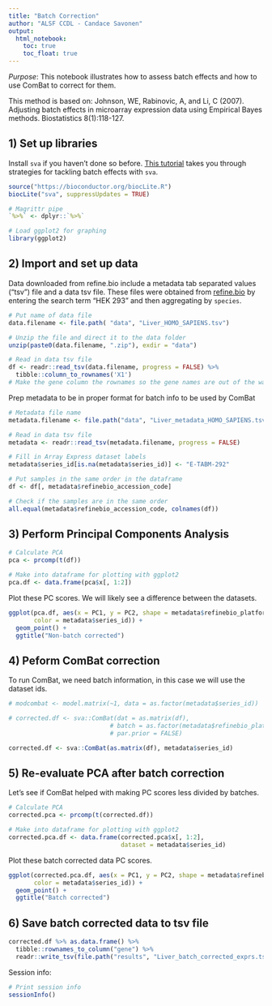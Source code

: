 ```yaml
---
title: "Batch Correction"
author: "ALSF CCDL - Candace Savonen"
output:   
  html_notebook: 
    toc: true
    toc_float: true
---
```


*Purpose*: This notebook illustrates how to assess batch effects and how to use
ComBat to correct for them. 

This method is based on:
Johnson, WE, Rabinovic, A, and Li, C (2007). Adjusting batch effects in microarray 
expression data using Empirical Bayes methods. Biostatistics 8(1):118-127.

## 1) Set up libraries
Install `sva` if you haven't done so before. 
[This tutorial](https://bioconductor.org/packages/release/bioc/vignettes/sva/inst/doc/sva.pdf)
takes you through strategies for tackling batch effects with `sva`.

```r
source("https://bioconductor.org/biocLite.R")
biocLite("sva", suppressUpdates = TRUE)
```

```r
# Magrittr pipe
`%>%` <- dplyr::`%>%`

# Load ggplot2 for graphing
library(ggplot2)
```

## 2) Import and set up data
Data downloaded from refine.bio include a metadata tab separated values ("tsv")
file and a data tsv file. 
These files were obtained from [refine.bio](https://www.refine.bio/) by entering
the search term "HEK 293" and then aggregating by `species`.

```r
# Put name of data file
data.filename <- file.path( "data", "Liver_HOMO_SAPIENS.tsv")

# Unzip the file and direct it to the data folder
unzip(paste0(data.filename, ".zip"), exdir = "data")

# Read in data tsv file
df <- readr::read_tsv(data.filename, progress = FALSE) %>% 
  tibble::column_to_rownames('X1') 
# Make the gene column the rownames so the gene names are out of the way for calculations
```

Prep metadata to be in proper format for batch info to be used by ComBat

```r
# Metadata file name
metadata.filename <- file.path("data", "Liver_metadata_HOMO_SAPIENS.tsv")

# Read in data tsv file
metadata <- readr::read_tsv(metadata.filename, progress = FALSE)

# Fill in Array Express dataset labels
metadata$series_id[is.na(metadata$series_id)] <- "E-TABM-292"

# Put samples in the same order in the dataframe
df <- df[, metadata$refinebio_accession_code]

# Check if the samples are in the same order
all.equal(metadata$refinebio_accession_code, colnames(df))
```

## 3) Perform Principal Components Analysis

```r
# Calculate PCA
pca <- prcomp(t(df))

# Make into dataframe for plotting with ggplot2
pca.df <- data.frame(pca$x[, 1:2])
```

Plot these PC scores.
We will likely see a difference between the datasets.

```r
ggplot(pca.df, aes(x = PC1, y = PC2, shape = metadata$refinebio_platform, 
       color = metadata$series_id)) +
  geom_point() + 
  ggtitle("Non-batch corrected")
```

## 4) Peform ComBat correction
To run ComBat, we need batch information, in this case we will use the dataset
ids.

```r
# modcombat <- model.matrix(~1, data = as.factor(metadata$series_id))

# corrected.df <- sva::ComBat(dat = as.matrix(df), 
                            # batch = as.factor(metadata$refinebio_platform), 
                            # par.prior = FALSE)

corrected.df <- sva::ComBat(as.matrix(df), metadata$series_id)
```

## 5) Re-evaluate PCA after batch correction
Let's see if ComBat helped with making PC scores less divided by batches. 

```r
# Calculate PCA
corrected.pca <- prcomp(t(corrected.df))

# Make into dataframe for plotting with ggplot2
corrected.pca.df <- data.frame(corrected.pca$x[, 1:2], 
                               dataset = metadata$series_id)
```

Plot these batch corrected data PC scores.

```r
ggplot(corrected.pca.df, aes(x = PC1, y = PC2, shape = metadata$refinebio_platform, 
       color = metadata$series_id)) +
  geom_point() + 
  ggtitle("Batch corrected")
```

## 6) Save batch corrected data to tsv file

```r
corrected.df %>% as.data.frame() %>% 
  tibble::rownames_to_column("gene") %>%
  readr::write_tsv(file.path("results", "Liver_batch_corrected_exprs.tsv"))
```

Session info: 

```r
# Print session info 
sessionInfo()
```
